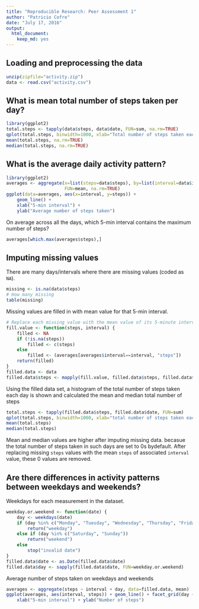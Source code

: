 ```yaml
---
title: "Reproducible Research: Peer Assessment 1"
author: "Patricio Cofre"
date: "July 17, 2016"
output: 
  html_document: 
    keep_md: yes
---
```


## Loading and preprocessing the data
```r
unzip(zipfile="activity.zip")
data <- read.csv("activity.csv")
``` 

## What is mean total number of steps taken per day?
```r
library(ggplot2)
total.steps <- tapply(data$steps, data$date, FUN=sum, na.rm=TRUE)
qplot(total.steps, binwidth=1000, xlab="Total number of steps taken each day")
mean(total.steps, na.rm=TRUE)
median(total.steps, na.rm=TRUE)
```

## What is the average daily activity pattern?
```r
library(ggplot2)
averages <- aggregate(x=list(steps=data$steps), by=list(interval=data$interval),
                      FUN=mean, na.rm=TRUE)
ggplot(data=averages, aes(x=interval, y=steps)) +
    geom_line() +
    xlab("5-min interval") +
    ylab("Average number of steps taken")
```

On average across all the days, which 5-min interval contains
the maximum number of steps?
```r
averages[which.max(averages$steps),]
```

## Imputing missing values

There are many days/intervals where there are missing values (coded as `NA`).

```r
missing <- is.na(data$steps)
# How many missing
table(missing)
```

Missing values are filled in with mean value for that 5-min interval.

```r
# Replace each missing value with the mean value of its 5-minute interval
fill.value <- function(steps, interval) {
    filled <- NA
    if (!is.na(steps))
        filled <- c(steps)
    else
        filled <- (averages[averages$interval==interval, "steps"])
    return(filled)
}
filled.data <- data
filled.data$steps <- mapply(fill.value, filled.data$steps, filled.data$interval)
```

Using the filled data set, a histogram of the total number of steps taken each day is shown and calculated the mean and median total number of steps

```r
total.steps <- tapply(filled.data$steps, filled.data$date, FUN=sum)
qplot(total.steps, binwidth=1000, xlab="total number of steps taken each day")
mean(total.steps)
median(total.steps)
```

Mean and median values are higher after imputing missing data. becasue the total 
number of steps taken in such days are set to 0s bydefault. 
After replacing missing `steps` values with the mean `steps`
of associated `interval` value, these 0 values are removed.

## Are there differences in activity patterns between weekdays and weekends?
Weekdays for each measurement in the dataset.

```r
weekday.or.weekend <- function(date) {
    day <- weekdays(date)
    if (day %in% c("Monday", "Tuesday", "Wednesday", "Thursday", "Friday"))
        return("weekday")
    else if (day %in% c("Saturday", "Sunday"))
        return("weekend")
    else
        stop("invalid date")
}
filled.data$date <- as.Date(filled.data$date)
filled.data$day <- sapply(filled.data$date, FUN=weekday.or.weekend)
```

Average number of steps taken on weekdays and weekends
```r
averages <- aggregate(steps ~ interval + day, data=filled.data, mean)
ggplot(averages, aes(interval, steps)) + geom_line() + facet_grid(day ~ .) +
    xlab("5-min interval") + ylab("Number of steps")
```